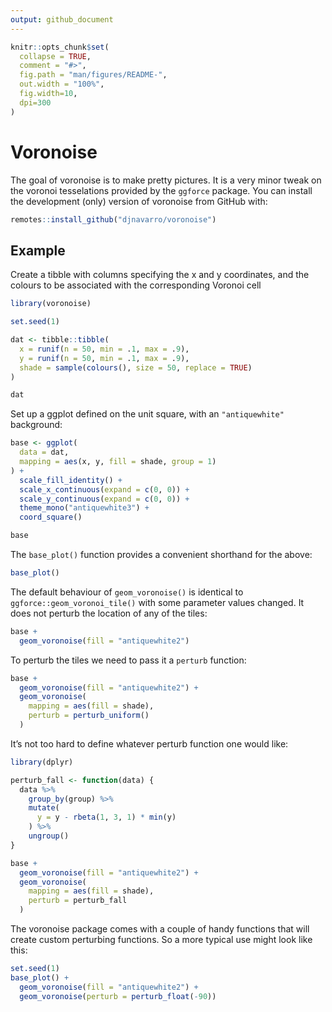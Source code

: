 ```yaml
---
output: github_document
---
```


<!-- README.md is generated from README.Rmd. Please edit that file -->

```r
knitr::opts_chunk$set(
  collapse = TRUE,
  comment = "#>",
  fig.path = "man/figures/README-",
  out.width = "100%", 
  fig.width=10, 
  dpi=300
)
```

# Voronoise

<!-- badges: start -->
<!-- badges: end -->

The goal of voronoise is to make pretty pictures. It is a very minor tweak on the voronoi tesselations provided by the `ggforce` package. You can install the development (only) version of voronoise from GitHub with:

``` r
remotes::install_github("djnavarro/voronoise")
```

## Example

Create a tibble with columns specifying the x and y coordinates, and the colours to be associated with the corresponding Voronoi cell

```r
library(voronoise)

set.seed(1)

dat <- tibble::tibble(
  x = runif(n = 50, min = .1, max = .9),
  y = runif(n = 50, min = .1, max = .9),
  shade = sample(colours(), size = 50, replace = TRUE)
)

dat
```

Set up a ggplot defined on the unit square, with an `"antiquewhite"` background:

```r
base <- ggplot(
  data = dat, 
  mapping = aes(x, y, fill = shade, group = 1)
) + 
  scale_fill_identity() +
  scale_x_continuous(expand = c(0, 0)) + 
  scale_y_continuous(expand = c(0, 0)) + 
  theme_mono("antiquewhite3") +
  coord_square()

base
```

The `base_plot()` function provides a convenient shorthand for the above:

```r
base_plot()
```

The default behaviour of `geom_voronoise()` is identical to `ggforce::geom_voronoi_tile()` with some parameter values changed. It does not perturb the location of any of the tiles:

```r
base + 
  geom_voronoise(fill = "antiquewhite2")
```

To perturb the tiles we need to pass it a `perturb` function:

```r
base + 
  geom_voronoise(fill = "antiquewhite2") + 
  geom_voronoise(
    mapping = aes(fill = shade), 
    perturb = perturb_uniform()
  )  
```

It's not too hard to define whatever perturb function one would like:

```r
library(dplyr)

perturb_fall <- function(data) {
  data %>% 
    group_by(group) %>% 
    mutate(
      y = y - rbeta(1, 3, 1) * min(y)
    ) %>% 
    ungroup()
}

base + 
  geom_voronoise(fill = "antiquewhite2") + 
  geom_voronoise(
    mapping = aes(fill = shade), 
    perturb = perturb_fall
  )  
```

The voronoise package comes with a couple of handy functions that will create custom perturbing functions. So a more typical use might look like this:

```r
set.seed(1)
base_plot() + 
  geom_voronoise(fill = "antiquewhite2") + 
  geom_voronoise(perturb = perturb_float(-90))
```


